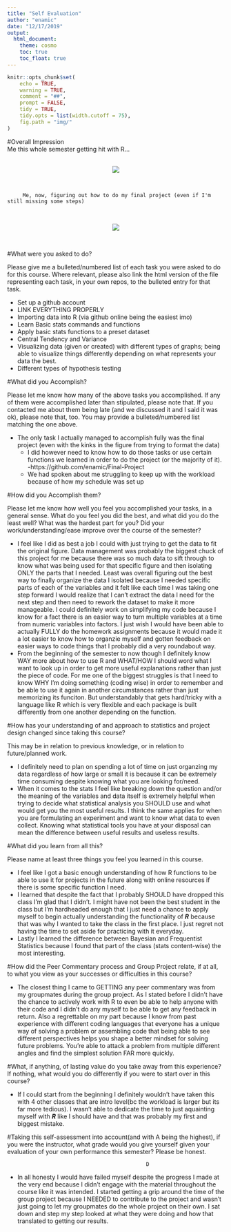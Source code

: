 ```yaml
---
title: "Self Evaluation"
author: "enamic"
date: "12/17/2019"
output: 
  html_document:
    theme: cosmo
    toc: true
    toc_float: true
---
```


```r
knitr::opts_chunk$set(
	echo = TRUE,
	warning = TRUE,
	comment = "##",
	prompt = FALSE,
	tidy = TRUE,
	tidy.opts = list(width.cutoff = 75),
	fig.path = "img/"
)
```
#Overall Impression                      
                               Me this whole semester getting hit with R...
                       
<br><center>
![](https://media.giphy.com/media/PBRT37nt63i3m/giphy.gif)
 </center><br>
 
         Me, now, figuring out how to do my final project (even if I'm still missing some steps)
         
<br><center>
![](https://media.giphy.com/media/1ttZSgxE69j1u/giphy.gif)
</center><br>

#What were you asked to do?

Please give me a bulleted/numbered list of each task you were asked to do for this course. Where relevant, please also link the html version of the file representing each task, in your own repos, to the bulleted entry for that task.

 - Set up a github account
 - LINK EVERYTHING PROPERLY
 - Importing data into R (via github online being the easiest imo)
 - Learn Basic stats commands and functions
 - Apply basic stats functions to a preset dataset
 - Central Tendency and Variance
 - Visualizing data (given or created) with different types of graphs; being able to visualize        things differently depending on what represents your data the best.
 - Different types of hypothesis testing

#What did you Accomplish?

Please let me know how many of the above tasks you accomplished. If any of them were accomplished later than stipulated, please note that. If you contacted me about them being late (and we discussed it and I said it was ok), please note that, too. You may provide a bulleted/numbered list matching the one above.

 - The only task I actually managed to accomplish fully was the final project (even with the kinks    in the figure from trying to format the data)
     - I did however need to know how to do those tasks or use certain functions we learned in             order to do the project (or the majority of it).
     -https://github.com/enamic/Final-Project
     - We had spoken about me struggling to keep up with the workload because of how my schedule          was set up

#How did you Accomplish them?

Please let me know how well you feel you accomplished your tasks, in a general sense. What do you feel you did the best, and what did you do the least well? What was the hardest part for you? Did your work/understanding/ease improve over the course of the semester?

  - I feel like I did as best a job I could with just trying to get the data to fit the original       figure. Data management was probably the biggest chuck of this project for me because there        was so much data to sift through to know what was being used for that specific figure and          then isolating ONLY the parts that I needed. Least was overall figuring out the best way to        finally organize the data I isolated because I needed specific parts of each of the variables      and it felt like each time I was taking one step forward I would realize that I can't extract      the data I need for the next step and then need to rework the dataset to make it more              manageable. I could definitely work on simplifying my code because I know for a fact there is      an easier way to turn multiple variables at a time from numeric variables into factors. I          just wish I would have been able to actually FULLY do the homework assignments because it          would made it a lot easier to know how to organzie myself and gotten feedback on easier ways       to code things that I probably did a very roundabout way. 
  - From the beginning of the semester to now though I definitely know WAY more about how to use R 
    and WHAT/HOW I should word what I want to look up in order to get more useful explanations         rather than just the piece of code. For me one of the biggest struggles is that I need to know     WHY I'm doing something (coding wise) in order to remember and be able to use it again in          another circumstances rather than just memorizing its funciton. But understandably that gets       hard/tricky with a language like R which is very flexible and each package is built differently     from one another depending on the function.
    
#How has your understanding of and approach to statistics and project design changed since taking this course? 

This may be in relation to previous knowledge, or in relation to future/planned work.

  - I definitely need to plan on spending a lot of time on just organzing my data regardless of        how large or small it is because it can be extremely time consuming despite knowing what you       are looking for/need.
  - When it comes to the stats I feel like breaking down the question and/or the meaning of the        variables and data itself is extremely helpful when trying to decide what statistical              analysis you SHOULD use and what would get you the most useful results. I think the same           applies for when you are formulating an experiment and want to know what data to even collect.     Knowing what statistical tools you have at your disposal can mean the difference between useful     results and useless results.
    
#What did you learn from all this? 

Please name at least three things you feel you learned in this course.

 - I feel like I got a basic enough understanding of how R functions to be able to use it for         projects in the future along with online resources if there is some specific function I need.
 - I learned that despite the fact that I probably SHOULD have dropped this class I'm glad that I     didn't. I might have not been the best student in the class but I'm hardheaded enough that I       just need a chance to apply myself to begin actually understanding the functionality of ***R***    because that was why I wanted to take the class in the first place. I just regret not having the    time to set aside for practicing with it everyday.
 - Lastly I learned the difference between Bayesian and Frequentist Statistics because I found that    part of the class (stats content-wise) the most interesting.
 
#How did the Peer Commentary process and Group Project relate, if at all, to what you view as your successes or difficulties in this course?

 - The closest thing I came to GETTING any peer commentary was from my groupmates during the group    project. As I stated before I didn't have the chance to actively work with R to even be able to    help anyone with their code and I didn't do any myself to be able to get any feedback in return.    Also a regrettable on my part because I know from past experience with different coding            languages that everyone has a unique way of solving a problem or assembling code that being able    to see different perspectives helps you shape a better mindset for solving future problems.        You're able to attack a problem from multiple different angles and find the simplest solution      FAR more quickly.
 
#What, if anything, of lasting value do you take away from this experience? If nothing, what would you do differently if you were to start over in this course?

 - If I could start from the beginning I definitely wouldn't have taken this with 4 other classes     that are intro level(bc the workload is larger but its far more tedious). I wasn't able to         dedicate the time to just aquainting myself with ***R*** like I should have and that was           probably my first and biggest mistake. 
 
#Taking this self-assessment into account(and with A being the highest), if you were the instructor, what grade would you give yourself given your evaluation of your own performance this semester? Please be honest.

                                                 D
 
 - In all honesty I would have failed myself despite the progress I made at the very end because I    didn't engage with the material throughout the course like it was intended. I started getting a    grip around the time of the group project because I NEEDED to contribute to the project and        wasn't just going to let my groupmates do the whole project on their own. I sat down and step my    step looked at what they were doing and how that translated to getting our results.
    
 